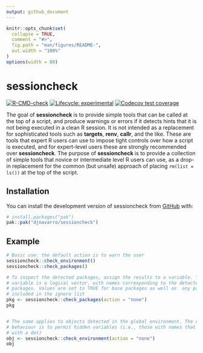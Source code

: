 ```yaml
---
output: github_document
---
```


<!-- README.md is generated from README.Rmd. Please edit that file -->

```r
knitr::opts_chunk$set(
  collapse = TRUE,
  comment = "#>",
  fig.path = "man/figures/README-",
  out.width = "100%"
)
options(width = 80)
```

# sessioncheck

<!-- badges: start -->
[![R-CMD-check](https://github.com/djnavarro/sessioncheck/actions/workflows/R-CMD-check.yaml/badge.svg)](https://github.com/djnavarro/sessioncheck/actions/workflows/R-CMD-check.yaml)
[![Lifecycle: experimental](https://img.shields.io/badge/lifecycle-experimental-orange.svg)](https://lifecycle.r-lib.org/articles/stages.html#experimental)
[![Codecov test coverage](https://codecov.io/gh/djnavarro/sessioncheck/graph/badge.svg)](https://app.codecov.io/gh/djnavarro/sessioncheck)
<!-- badges: end -->

The goal of **sessioncheck** is to provide simple tools that can be called at the top of a script, and produce warnings or errors if it detects hints that it is not being executed in a clean R session. It is not intended as a replacement for sophisticated tools such as **targets**, **renv**, **callr**, and the like. These are tools that expert R users can use to impose tight controls over how a script is executed, and for expert-level users these are strongly recommended over **sessioncheck**. The purpose of **sessioncheck** is to provide a collection of simple tools that novice or intermediate level R users can use, as a drop-in replacement for the common (but unsafe) approach of placing `rm(list = ls())` at the top of the script.

## Installation

You can install the development version of sessioncheck from [GitHub](https://github.com/) with:

``` r
# install.packages("pak")
pak::pak("djnavarro/sessioncheck")
```

## Example

```r
# Basic use: the default action is to warn the user
sessioncheck::check_environment()
sessioncheck::check_packages()

# To inspect the detected packages, assign the results to a variable. The pkg 
# variable is a logical vector, with names corresponding to the detected 
# packages. Values are set to TRUE for base packages as well as  any packages 
# included in the ignore list
pkg <- sessioncheck::check_packages(action = "none")
pkg


# The same applies to objects detected in the global environment. The default 
# behaviour is to permit hidden variables (i.e., those with names that start 
# with a dot)
obj <- sessioncheck::check_environment(action = "none")
obj
```

